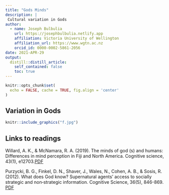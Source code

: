 ```yaml
---
title: "Gods Minds"
description: |
 Cultural variation in Gods
author:
  - name: Joseph Bulbulia
    url: https://josephbulbulia.netlify.app
    affiliation: Victoria University of Wellington
    affiliation_url: https://www.wgtn.ac.nz
    orcid_id: 0000-0002-5861-2056
date: 2021-APR-29
output:
  distill::distill_article:
    self_contained: false
    toc: true
---
```




```r
knitr::opts_chunk$set(
  echo = FALSE, cache = TRUE, fig.align = 'center'
)
```

## Variation in Gods



```r
knitr::include_graphics("f.jpg")
```

## Links to readings


Willard, A. K., & McNamara, R. A. (2019). The minds of god (s) and humans: Differences in mind perception in Fiji and North America. Cognitive science, 43(1), e12703.[PDF](https://www.dropbox.com/s/ofawmmozfyog7p2/Rita_Minds_GODS.pdf?dl=0)

Purzycki, B. G., Finkel, D. N., Shaver, J., Wales, N., Cohen, A. B., & Sosis, R. (2012). What does God know? Supernatural agents’ access to socially strategic and non‐strategic information. Cognitive Science, 36(5), 846-869. [PDF](https://www.dropbox.com/s/gorxdhw7u44bl2e/Shaver_What_GODS_KNOW.pdf?dl=0)

